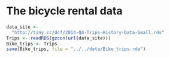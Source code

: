 # The bicycle rental data

```r
data_site <-
  "http://tiny.cc/dcf/2014-Q4-Trips-History-Data-Small.rds"
Trips <- readRDS(gzcon(url(data_site)))
Bike_trips <- Trips
save(Bike_trips, file = "../../data/Bike_trips.rda")
```
